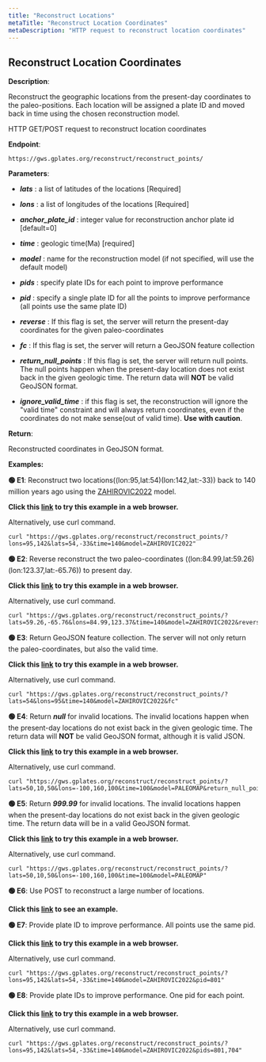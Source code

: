 ```yaml
---
title: "Reconstruct Locations"
metaTitle: "Reconstruct Location Coordinates"
metaDescription: "HTTP request to reconstruct location coordinates"
---
```


## Reconstruct Location Coordinates

**Description**:

Reconstruct the geographic locations from the present-day coordinates to the paleo-positions. Each location will be assigned a plate ID and moved back in time using the chosen reconstruction model.

HTTP GET/POST request to reconstruct location coordinates

**Endpoint**:
    
    https://gws.gplates.org/reconstruct/reconstruct_points/
     
**Parameters**:

- ***lats*** : a list of latitudes of the locations [Required]

- ***lons*** : a list of longitudes of the locations [Required]

- ***anchor_plate_id*** : integer value for reconstruction anchor plate id [default=0]

- ***time*** : geologic time(Ma) [required]

- ***model*** : name for the reconstruction model (if not specified, will use the default model)

- ***pids*** : specify plate IDs for each point to improve performance

- ***pid*** : specify a single plate ID for all the points to improve performance (all points use the same plate ID)

- ***reverse*** : If this flag is set, the server will return the present-day coordinates for the given paleo-coordinates

- ***fc*** : If this flag is set, the server will return a GeoJSON feature collection

- ***return_null_points*** : If this flag is set, the server will return null points. The null points happen when the present-day location does not exist back in the given geologic time. The return data will **NOT** be valid GeoJSON format.

- ***ignore_valid_time*** : if this flag is set, the reconstruction will ignore the "valid time" constraint and will always return coordinates, even if the coordinates do not make sense(out of valid time). **Use with caution**.

**Return**:

Reconstructed coordinates in GeoJSON format.

**Examples:**

**&#128994; E1**: Reconstruct two locations((lon:95,lat:54)(lon:142,lat:-33)) back to 140 million years ago using the [ZAHIROVIC2022](/models#zahirovic2022) model.

**Click this [link](https://gws.gplates.org/reconstruct/reconstruct_points/?lons=95,142&lats=54,-33&time=140&model=ZAHIROVIC2022) to try this example in a web browser.**

Alternatively, use curl command.

```shell
curl "https://gws.gplates.org/reconstruct/reconstruct_points/?lons=95,142&lats=54,-33&time=140&model=ZAHIROVIC2022"
```

**&#128994; E2**: Reverse reconstruct the two paleo-coordinates ((lon:84.99,lat:59.26)(lon:123.37,lat:-65.76)) to present day.

**Click this [link](https://gws.gplates.org/reconstruct/reconstruct_points/?lats=59.26,-65.76&lons=84.99,123.37&time=140&model=ZAHIROVIC2022&reverse) to try this example in a web browser.**

Alternatively, use curl command.

```shell
curl "https://gws.gplates.org/reconstruct/reconstruct_points/?lats=59.26,-65.76&lons=84.99,123.37&time=140&model=ZAHIROVIC2022&reverse"
```

**&#128994; E3**: Return GeoJSON feature collection. The server will not only return the paleo-coordinates, but also the valid time. 

**Click this [link](https://gws.gplates.org/reconstruct/reconstruct_points/?lats=54&lons=95&time=140&model=ZAHIROVIC2022&fc) to try this example in a web browser.**

Alternatively, use curl command.

```shell
curl "https://gws.gplates.org/reconstruct/reconstruct_points/?lats=54&lons=95&time=140&model=ZAHIROVIC2022&fc"
```

**&#128994; E4**: Return ***null*** for invalid locations. The invalid locations happen when the present-day locations do not exist back in the given geologic time. The return data will **NOT** be valid GeoJSON format, although it is valid JSON. 

**Click this [link](https://gws.gplates.org/reconstruct/reconstruct_points/?lats=50,10,50&lons=-100,160,100&time=100&model=PALEOMAP&return_null_points) to try this example in a web browser.**

Alternatively, use curl command.

```shell
curl "https://gws.gplates.org/reconstruct/reconstruct_points/?lats=50,10,50&lons=-100,160,100&time=100&model=PALEOMAP&return_null_points"
```

**&#128994; E5**: Return ***999.99*** for invalid locations. The invalid locations happen when the present-day locations do not exist back in the given geologic time. The return data will be in a valid GeoJSON format. 

**Click this [link](https://gws.gplates.org/reconstruct/reconstruct_points/?lats=50,10,50&lons=-100,160,100&time=100&model=PALEOMAP) to try this example in a web browser.**

Alternatively, use curl command.

```shell
curl "https://gws.gplates.org/reconstruct/reconstruct_points/?lats=50,10,50&lons=-100,160,100&time=100&model=PALEOMAP"
```

**&#128994; E6**: Use POST to reconstruct a large number of locations. 

**Click this [link](https://github.com/GPlates/gplates-web-service/blob/master/examples/reconstruct_locations_with_gws.py) to see an example.**

**&#128994; E7**: Provide plate ID to improve performance. All points use the same pid.

**Click this [link](https://gws.gplates.org/reconstruct/reconstruct_points/?lons=95,142&lats=54,-33&time=140&model=ZAHIROVIC2022&pid=801) to try this example in a web browser.**

Alternatively, use curl command.

```shell
curl "https://gws.gplates.org/reconstruct/reconstruct_points/?lons=95,142&lats=54,-33&time=140&model=ZAHIROVIC2022&pid=801"
```

**&#128994; E8**: Provide plate IDs to improve performance. One pid for each point. 

**Click this [link](https://gws.gplates.org/reconstruct/reconstruct_points/?lons=95,142&lats=54,-33&time=140&model=ZAHIROVIC2022&pids=801,704) to try this example in a web browser.**

Alternatively, use curl command.

```shell
curl "https://gws.gplates.org/reconstruct/reconstruct_points/?lons=95,142&lats=54,-33&time=140&model=ZAHIROVIC2022&pids=801,704"
```